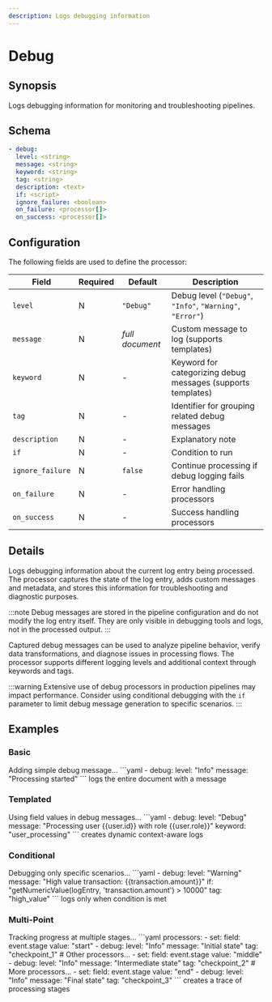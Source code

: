 ```yaml
---
description: Logs debugging information
---
```


# Debug

## Synopsis

Logs debugging information for monitoring and troubleshooting pipelines.

## Schema

```yaml {2-5}
- debug:
  level: <string>
  message: <string>
  keyword: <string>
  tag: <string>
  description: <text>
  if: <script>
  ignore_failure: <boolean>
  on_failure: <processor[]>
  on_success: <processor[]>
```

## Configuration

The following fields are used to define the processor:

|Field|Required|Default|Description|
|---|---|---|---|
|`level`|N|`"Debug"`|Debug level (`"Debug"`, `"Info"`, `"Warning"`, `"Error"`)|
|`message`|N|*full document*|Custom message to log (supports templates)|
|`keyword`|N|-|Keyword for categorizing debug messages (supports templates)|
|`tag`|N|-|Identifier for grouping related debug messages|
|`description`|N|-|Explanatory note|
|`if`|N|-|Condition to run|
|`ignore_failure`|N|`false`|Continue processing if debug logging fails|
|`on_failure`|N|-|Error handling processors|
|`on_success`|N|-|Success handling processors|

## Details

Logs debugging information about the current log entry being processed. The processor captures the state of the log entry, adds custom messages and metadata, and stores this information for troubleshooting and diagnostic purposes.

:::note
Debug messages are stored in the pipeline configuration and do not modify the log entry itself. They are only visible in debugging tools and logs, not in the processed output.
:::

Captured debug messages can be used to analyze pipeline behavior, verify data transformations, and diagnose issues in processing flows. The processor supports different logging levels and additional context through keywords and tags.

:::warning
Extensive use of debug processors in production pipelines may impact performance. Consider using conditional debugging with the `if` parameter to limit debug message generation to specific scenarios.
:::

## Examples

### Basic

<ExampleGrid>
  <CommentCol>
    Adding simple debug message...
  </CommentCol>
  <CodeCol>
    ```yaml
    - debug:
      level: "Info"
      message: "Processing started"
    ```
  </CodeCol>
  <CommentCol>
    logs the entire document with a message
  </CommentCol>
</ExampleGrid>

### Templated

<ExampleGrid>
  <CommentCol>
    Using field values in debug messages...
  </CommentCol>
  <CodeCol>
    ```yaml
    - debug:
      level: "Debug"
      message: "Processing user {{user.id}} with role {{user.role}}"
      keyword: "user_processing"
    ```
  </CodeCol>
  <CommentCol>
    creates dynamic context-aware logs
  </CommentCol>
</ExampleGrid>

### Conditional

<ExampleGrid>
  <CommentCol>
    Debugging only specific scenarios...
  </CommentCol>
  <CodeCol>
    ```yaml
    - debug:
      level: "Warning"
      message: "High value transaction: {{transaction.amount}}"
      if: "getNumericValue(logEntry, 'transaction.amount') > 10000"
      tag: "high_value"
    ```
  </CodeCol>
  <CommentCol>
    logs only when condition is met
  </CommentCol>
</ExampleGrid>

### Multi-Point

<ExampleGrid>
  <CommentCol>
    Tracking progress at multiple stages...
  </CommentCol>
  <CodeCol>
    ```yaml
    processors:
      - set:
          field: event.stage
          value: "start"
      - debug:
          level: "Info"
          message: "Initial state"
          tag: "checkpoint_1"
      # Other processors...
      - set:
          field: event.stage
          value: "middle"
      - debug:
          level: "Info"
          message: "Intermediate state"
          tag: "checkpoint_2"
      # More processors...
      - set:
          field: event.stage
          value: "end"
      - debug:
          level: "Info"
          message: "Final state"
          tag: "checkpoint_3"
    ```
  </CodeCol>
  <CommentCol>
    creates a trace of processing stages
  </CommentCol>
</ExampleGrid>
